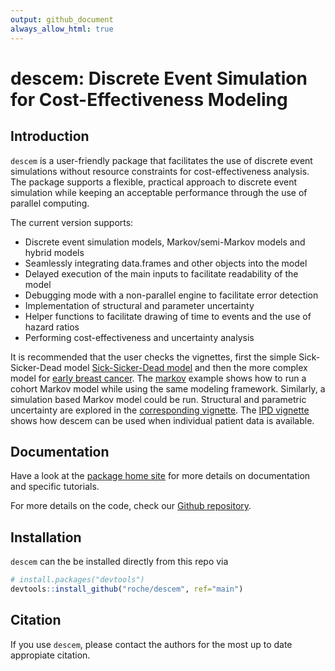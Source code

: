 ```yaml
---
output: github_document
always_allow_html: true
---
```


# descem: Discrete Event Simulation for Cost-Effectiveness Modeling

## Introduction
`descem` is a user-friendly package that facilitates the use of discrete event simulations without resource constraints for cost-effectiveness analysis.
The package supports a flexible, practical approach to discrete event simulation while keeping an acceptable performance through the use of parallel computing.

The current version supports:

* Discrete event simulation models, Markov/semi-Markov models and hybrid models
* Seamlessly integrating data.frames and other objects into the model
* Delayed execution of the main inputs to facilitate readability of the model
* Debugging mode with a non-parallel engine to facilitate error detection
* Implementation of structural and parameter uncertainty
* Helper functions to facilitate drawing of time to events and the use of hazard ratios
* Performing cost-effectiveness and uncertainty analysis

It is recommended that the user checks the vignettes, first the simple Sick-Sicker-Dead model [Sick-Sicker-Dead model](https://roche.github.io/descem/articles/example_ssd.html) and then the more complex model for [early breast cancer](https://roche.github.io/descem/articles/example_eBC.html). The [markov](https://roche.github.io/descem/articles/example_markov.html) example shows how to run a cohort Markov model while using the same modeling framework. Similarly, a simulation based Markov model could be run. Structural and parametric uncertainty are explored in the [corresponding vignette](https://roche.github.io/descem/articles/example_uncertainty.html). The [IPD vignette](https://roche.github.io/descem/articles/example_ipd.html) shows how descem can be used when individual patient data is available.

## Documentation

Have a look at the [package home site](https://roche.github.io/descem/index.html) for more details on documentation and specific tutorials.

For more details on the code, check our [Github repository](https://github.com/Roche/descem).

## Installation

`descem` can the be installed directly from this repo via

``` r
# install.packages("devtools")
devtools::install_github("roche/descem", ref="main")
```

## Citation

If you use `descem`, please contact the authors for the most up to date appropiate citation.
